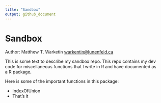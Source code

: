 ```yaml
---
title: "Sandbox"
output: github_document
---
```


# Sandbox

Author: Matthew T. Warketin <warkentin@lunenfeld.ca>

This is some text to describe my sandbox repo. This repo contains my dev code
for miscellaneous functions that I write in R and have documented as a R package.

Here is some of the important functions in this package:

- IndexOfUnion
- That's it
